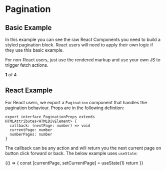
<Meta title="Pagination" />

# Pagination

## Basic Example

In this example you can see the raw React Components you need to build a styled pagination block. React users will need to apply their own logic if they use this basic example.

For non-React users, just use the rendered markup and use your own JS to trigger fetch actions.

<Canvas>
  <Story name="Basic Example">
    <PaginationWrap>
      <PaginationText>
        <strong>1</strong> of 4
      </PaginationText>
      <PaginationButton>
        <Icon icon="backSystem" />
      </PaginationButton>
      <PaginationButton>
        <Icon icon="nextSystem" className={elPaginationPrimary} />
      </PaginationButton>
    </PaginationWrap>
  </Story>
</Canvas>

<RenderHtmlMarkup component="Pagination" story="Basic Example" />

## React Example

For React users, we export a `Pagination` component that handles the pagination behaviour. Props are in the following defintion:

```tsx
export interface PaginationProps extends HTMLAttributes<HTMLDivElement> {
  callback: (nextPage: number) => void
  currentPage: number
  numberPages: number
}
```

The callback can be any action and will return you the next current page on button click forward or back. The below example uses `useState`:

<Canvas>
  <Story name="React Example">
    {() => {
      const [currentPage, setCurrentPage] = useState(1)
      return <Pagination callback={setCurrentPage} currentPage={currentPage} numberPages={4} />
    }}
  </Story>
</Canvas>

<RenderHtmlMarkup component="Pagination" story="React Example" />
